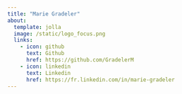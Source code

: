 ```yaml
---
title: "Marie Gradeler"
about:
  template: jolla
  image: /static/logo_focus.png
  links:
    - icon: github
      text: Github
      href: https://github.com/GradelerM
    - icon: linkedin
      text: Linkedin
      href: https://fr.linkedin.com/in/marie-gradeler
---
```

